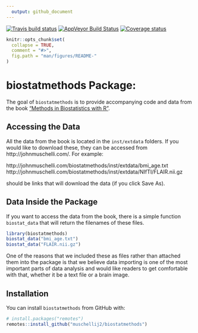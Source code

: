 ```yaml
---
  output: github_document
---
```


[![Travis build status](https://travis-ci.com/muschellij2/biostatmethods.svg?branch=master)](https://travis-ci.com/muschellij2/biostatmethods)
[![AppVeyor Build Status](https://ci.appveyor.com/api/projects/status/github/muschellij2/biostatmethods?branch=master&svg=true)](https://ci.appveyor.com/project/muschellij2/biostatmethods)
[![Coverage status](https://coveralls.io/repos/github/muschellij2/biostatmethods/badge.svg?branch=master)](https://coveralls.io/r/muschellij2/biostatmethods?branch=master)
<!-- README.md is generated from README.Rmd. Please edit that file -->

```r
knitr::opts_chunk$set(
  collapse = TRUE,
  comment = "#>",
  fig.path = "man/figures/README-"
)
```
# biostatmethods Package: 
The goal of `biostatmethods` is to provide accompanying code and data from the book ["Methods in Biostatistics with R"](https://leanpub.com/biostatmethods).

## Accessing the Data

All the data from the book is located in the `inst/extdata` folders.  If you would like to download these, they can be accessed from http://johnmuschelli.com/.  For example:

http://johnmuschelli.com/biostatmethods/inst/extdata/bmi_age.txt
http://johnmuschelli.com/biostatmethods/inst/extdata/NIfTI/FLAIR.nii.gz

should be links that will download the data (if you click Save As).

## Data Inside the Package

If you want to access the data from the book, there is a simple function `biostat_data` that will return the filenames of these files.

```r
library(biostatmethods)
biostat_data("bmi_age.txt")
biostat_data("FLAIR.nii.gz")
```

One of the reasons that we included these as files rather than attached them into the package is that we believe data importing is one of the most important parts of data analysis and would like readers to get comfortable with that, whether it be a text file or a brain image.

## Installation

You can install `biostatmethods` from GitHub with:

```r
# install.packages("remotes")
remotes::install_github("muschellij2/biostatmethods")
```
